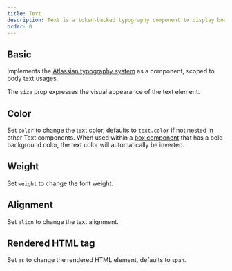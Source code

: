 ```yaml
---
title: Text
description: Text is a token-backed typography component to display body text.
order: 0
---
```



## Basic

Implements the [Atlassian typography system](/foundations/typography/) as a component, scoped to body text usages.

The `size` prop expresses the visual appearance of the text element.

<Example Component={Basic} packageName="@atlaskit/primitives" />

## Color

Set `color` to change the text color, defaults to `text.color` if not nested in other Text components. When used within a [box component](/components/primitives/box) that has a bold background color, the text color will automatically be inverted.

<Example Component={ColorInverse} packageName="@atlaskit/primitives" />

## Weight

Set `weight` to change the font weight.

<Example Component={Weight} packageName="@atlaskit/primitives" />

## Alignment

Set `align` to change the text alignment.

<Example Component={Align} packageName="@atlaskit/primitives" />

## Rendered HTML tag

Set `as` to change the rendered HTML element, defaults to `span`.

<Example Component={AsElement} packageName="@atlaskit/primitives" />
